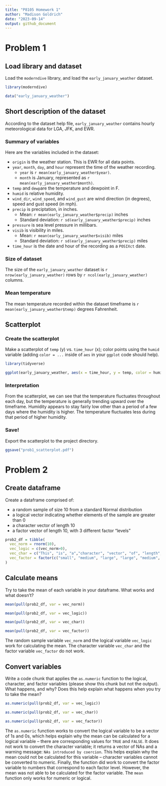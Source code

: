 ```yaml
---
title: "P8105 Homework 1"
author: "Madison Goldrich"
date: "2023-09-14"
output: github_document
---
```


# Problem 1

## Load library and dataset

Load the `moderndive` library, and load the `early_january_weather` dataset.

```r
library(moderndive)

data("early_january_weather")
```

## Short description of the dataset

According to the dataset help file, `early_january_weather` contains hourly meteorological data for LGA, JFK, and EWR.

### Summary of variables

Here are the variables included in the dataset:

* `origin` is the weather station. This is EWR for all data points.
* `year`, `month`, `day`, and `hour` represent the time of the weather recording.
  * `year` is `r mean(early_january_weather$year)`.
  * `month` is January, represented as `r mean(early_january_weather$month)`.
* `temp` and `dewp`are the temperature and dewpoint in F.
* `humid` is relative humidity.
* `wind_dir`, `wind_speed`, and `wind_gust` are wind direction (in degrees), speed and gust speed (in mph).
* `precip` is preciptation, in inches.
  * Mean: `r mean(early_january_weather$precip)` inches
  * Standard deviation: `r sd(early_january_weather$precip)` inches
* `pressure` is sea level pressure in millibars.
* `visib` is visibility in miles. 
  * Mean: `r mean(early_january_weather$visib)` miles
  * Standard deviation: `r sd(early_january_weather$precip)` miles
* `time_hour` is the date and hour of the recording as a `POSIXct` date.

### Size of dataset

The size of the `early_january_weather` dataset is `r nrow(early_january_weather)` rows by `r ncol(early_january_weather)` columns.

### Mean temperature

The mean temperature recorded within the dataset timeframe is `r mean(early_january_weather$temp)` degrees Fahrenheit.

## Scatterplot

### Create the scatterplot

Make a scatterplot of `temp` (y) vs. `time_hour` (x); color points using the `humid` variable (adding `color = ...` inside of `aes` in your `ggplot` code should help). 

```r
library(tidyverse)

ggplot(early_january_weather, aes(x = time_hour, y = temp, color = humid)) + geom_point()
```

### Interpretation

From the scatterplot, we can see that the temperature fluctuates throughout each day, but the temperature is generally trending upward over the timeframe. Humidity appears to stay fairly low other than a period of a few days where the humidity is higher. The temperature fluctuates less during that period of higher humidity.

### Save!

Export the scatterplot to the project directory.

```r
ggsave("prob1_scatterplot.pdf")
```


# Problem 2

## Create dataframe

Create a dataframe comprised of:

* a random sample of size 10 from a standard Normal distribution
* a logical vector indicating whether elements of the sample are greater than 0
* a character vector of length 10
* a factor vector of length 10, with 3 different factor “levels”

```r
prob2_df = tibble(
  vec_norm = rnorm(10),
  vec_logic = c(vec_norm>0),
  vec_char = c("This", "is", "a","character", "vector", "of", "length", "ten", "haha", "yay!"),
  vec_factor = factor(c("small", "medium", "large", "large", "medium", "small", "medium", "large", "small", "small"))
)
```

## Calculate means

Try to take the mean of each variable in your dataframe. What works and what doesn't?

```r
mean(pull(prob2_df, var = vec_norm))

mean(pull(prob2_df, var = vec_logic))

mean(pull(prob2_df, var = vec_char))

mean(pull(prob2_df, var = vec_factor))
```

The random sample variable `vec_norm` and the logical variable `vec_logic` work for calculating the mean. The character variable `vec_char` and the factor variable `vec_factor` do not work.

## Convert variables

Write a code chunk that applies the `as.numeric` function to the logical, character, and factor variables (please show this chunk but not the output). What happens, and why? Does this help explain what happens when you try to take the mean?

```r
as.numeric(pull(prob2_df, var = vec_logic))

as.numeric(pull(prob2_df, var = vec_char))

as.numeric(pull(prob2_df, var = vec_factor))
```

The `as.numeric` function works to convert the logical variable to be a vector of 1s and 0s, which helps explain why the mean can be calculated for a logical variable -- there are corresponding values for `TRUE` and `FALSE`. It does not work to convert the character variable; it returns a vector of NAs and a warning message: `NAs introduced by coercion`. This helps explain why the mean could not be calculated for this variable -- character variables cannot be converted to numeric. Finally, the function did work to convert the factor variable to numbers that correspond to each factor level. However, the mean was not able to be calculated for the factor variable. The `mean` function only works for numeric or logical.